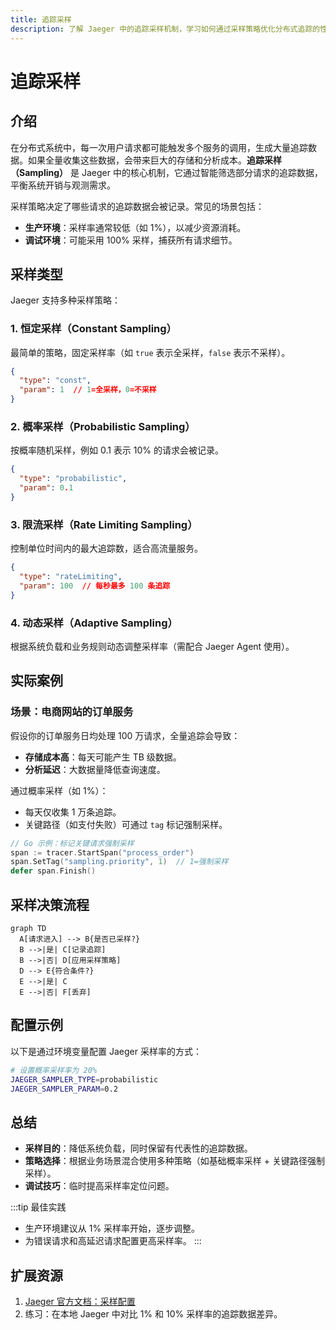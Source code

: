 ```yaml
---
title: 追踪采样
description: 了解 Jaeger 中的追踪采样机制，学习如何通过采样策略优化分布式追踪的性能与成本。
---
```


# 追踪采样

## 介绍

在分布式系统中，每一次用户请求都可能触发多个服务的调用，生成大量追踪数据。如果全量收集这些数据，会带来巨大的存储和分析成本。**追踪采样（Sampling）** 是 Jaeger 中的核心机制，它通过智能筛选部分请求的追踪数据，平衡系统开销与观测需求。

采样策略决定了哪些请求的追踪数据会被记录。常见的场景包括：
- **生产环境**：采样率通常较低（如 1%），以减少资源消耗。
- **调试环境**：可能采用 100% 采样，捕获所有请求细节。

## 采样类型

Jaeger 支持多种采样策略：

### 1. 恒定采样（Constant Sampling）
最简单的策略，固定采样率（如 `true` 表示全采样，`false` 表示不采样）。

```json
{
  "type": "const",
  "param": 1  // 1=全采样，0=不采样
}
```

### 2. 概率采样（Probabilistic Sampling）
按概率随机采样，例如 0.1 表示 10% 的请求会被记录。

```json
{
  "type": "probabilistic",
  "param": 0.1
}
```

### 3. 限流采样（Rate Limiting Sampling）
控制单位时间内的最大追踪数，适合高流量服务。

```json
{
  "type": "rateLimiting",
  "param": 100  // 每秒最多 100 条追踪
}
```

### 4. 动态采样（Adaptive Sampling）
根据系统负载和业务规则动态调整采样率（需配合 Jaeger Agent 使用）。

## 实际案例

### 场景：电商网站的订单服务
假设你的订单服务日均处理 100 万请求，全量追踪会导致：
- **存储成本高**：每天可能产生 TB 级数据。
- **分析延迟**：大数据量降低查询速度。

通过概率采样（如 1%）：
- 每天仅收集 1 万条追踪。
- 关键路径（如支付失败）可通过 `tag` 标记强制采样。

```go
// Go 示例：标记关键请求强制采样
span := tracer.StartSpan("process_order")
span.SetTag("sampling.priority", 1)  // 1=强制采样
defer span.Finish()
```

## 采样决策流程

```mermaid
graph TD
  A[请求进入] --> B{是否已采样?}
  B -->|是| C[记录追踪]
  B -->|否| D[应用采样策略]
  D --> E{符合条件?}
  E -->|是| C
  E -->|否| F[丢弃]
```

## 配置示例

以下是通过环境变量配置 Jaeger 采样率的方式：

```bash
# 设置概率采样率为 20%
JAEGER_SAMPLER_TYPE=probabilistic
JAEGER_SAMPLER_PARAM=0.2
```

## 总结

- **采样目的**：降低系统负载，同时保留有代表性的追踪数据。
- **策略选择**：根据业务场景混合使用多种策略（如基础概率采样 + 关键路径强制采样）。
- **调试技巧**：临时提高采样率定位问题。

:::tip 最佳实践
- 生产环境建议从 1% 采样率开始，逐步调整。
- 为错误请求和高延迟请求配置更高采样率。
:::

## 扩展资源

1. [Jaeger 官方文档：采样配置](https://www.jaegertracing.io/docs/latest/sampling/)
2. 练习：在本地 Jaeger 中对比 1% 和 10% 采样率的追踪数据差异。